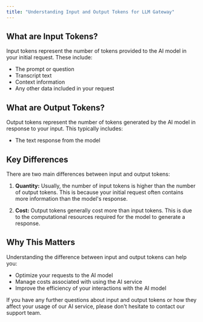 ```yaml
---
title: "Understanding Input and Output Tokens for LLM Gateway"
---
```


## What are Input Tokens?

Input tokens represent the number of tokens provided to the AI model in your initial request. These include:

- The prompt or question
- Transcript text
- Context information
- Any other data included in your request

## What are Output Tokens?

Output tokens represent the number of tokens generated by the AI model in response to your input. This typically includes:

- The text response from the model

## Key Differences

There are two main differences between input and output tokens:

1. **Quantity:** Usually, the number of input tokens is higher than the number of output tokens. This is because your initial request often contains more information than the model's response.

2. **Cost:** Output tokens generally cost more than input tokens. This is due to the computational resources required for the model to generate a response.

## Why This Matters

Understanding the difference between input and output tokens can help you:

- Optimize your requests to the AI model
- Manage costs associated with using the AI service
- Improve the efficiency of your interactions with the AI model

If you have any further questions about input and output tokens or how they affect your usage of our AI service, please don't hesitate to contact our support team.
